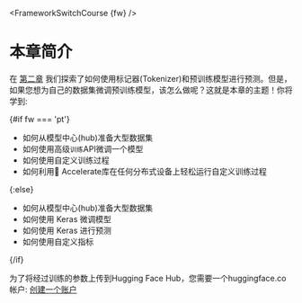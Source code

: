 <FrameworkSwitchCourse {fw} />

# 本章简介

在 [第二章](/course/chapter2) 我们探索了如何使用标记器(Tokenizer)和预训练模型进行预测。但是，如果您想为自己的数据集微调预训练模型，该怎么做呢？这就是本章的主题！你将学到:

{#if fw === 'pt'}
* 如何从模型中心(hub)准备大型数据集
* 如何使用高级`训练`API微调一个模型
* 如何使用自定义训练过程
* 如何利用🤗 Accelerate库在任何分布式设备上轻松运行自定义训练过程

{:else}
* 如何从模型中心(hub)准备大型数据集
* 如何使用 Keras 微调模型
* 如何使用 Keras 进行预测
* 如何使用自定义指标

{/if}

为了将经过训练的参数上传到Hugging Face Hub，您需要一个huggingface.co帐户: [创建一个账户](https://huggingface.co/join)